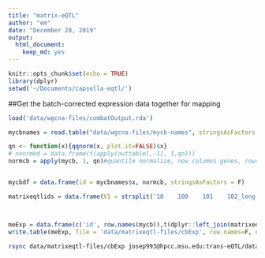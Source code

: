 ```yaml
---
title: "matrix-eQTL"
author: "em"
date: "December 28, 2019"
output:
  html_document:
    keep_md: yes
---
```


```r
knitr::opts_chunk$set(echo = TRUE)
library(dplyr)
setwd('~/Documents/capsella-eqtl/')
```

##Get the batch-corrected expression data together for mapping
```r
load('data/wgcna-files/combatOutput.rda')

mycbnames = read.table("data/wgcna-files/mycb-names", stringsAsFactors = F)

qn <- function(x){qqnorm(x, plot.it=FALSE)$x}
# nnormed = data.frame(t(apply(outtable[,-1], 1,qn)))
normcb = apply(mycb, 1, qn)#quantile normalize, now columns genes, rows are inds


mycbdf = data.frame(id = mycbnames$x, normcb, stringsAsFactors = F)

matrixeqtlids = data.frame(V1 = strsplit('10    100    101    102_long    105_clipinplace_sorted    106s_clipped    107    108_3    109    110    111    112    113    114_long    115    117s_clipped    118    11s_clipped    121    123    124_3    125_clipped.bam    126s_clipped    128    129s_clipped    13    131s_clipped    132    133    135    136    137s_clipped    138    139    140    141    142    143s_clipped    144s_clipped    147    148    14_clipped.bam    15    151    152    153    154    155_clipped.bam    156    157    158    160    161_clipped.bam    162    163_clipped    165_clipped.bam    167    16_clipped    17    170_clipped    174_clipped.bam    175_clipped    176    177    178    18    181    182_3    183    184_3    186    187    189    190    192    193    194    195    197    198    1_clipped    20    200    202_long    203_long    204_long    23s_clipped    24    25    26    27    28    29_clipped    30    31    33    34    35    36    38    39s_clipped    41    43s_clipped    44s_clipped    47    49_clipped.bam    4s_clipped    50_long    52    54_clipped    55_clipped    58    5_clipped    61    63    64_replacement    65_clipped    66_clipped    67    70s_clipped    71    72    74    75    76    78s_clipped    79    7s_clipped    8    80s_clipped    81s_clipped    82s_clipped    83    85_long    86    89    9    91    92    93    94    95    96    97_3    98_clipped    99_clipped', split = "    ")[[1]], stringsAsFactors = F)



meExp = data.frame(c('id', row.names(mycb)),t(dplyr::left_join(matrixeqtlids, mycbdf, by = c('V1'='id'))), stringsAsFactors = F)
write.table(meExp, file = 'data/matrixeqtl-files/cbExp', row.names=F, quote=F, col.names=F)

```

```bash
rsync data/matrixeqtl-files/cbExp josep993@hpcc.msu.edu:trans-eQTL/data/

```

